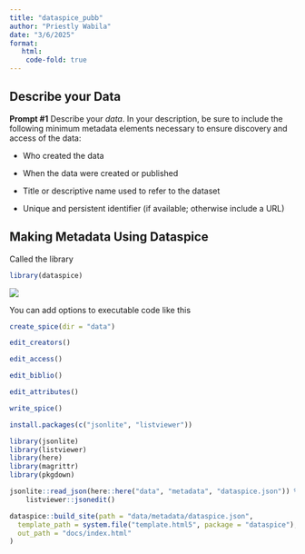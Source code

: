 ```yaml
---
title: "dataspice_pubb"
author: "Priestly Wabila"
date: "3/6/2025"
format:
   html:
    code-fold: true
---
```


## Describe your Data

**Prompt #1** Describe your *data*. In your description, be sure to include the following minimum metadata elements necessary to ensure discovery and access of the data:

-   Who created the data

-   When the data were created or published

-   Title or descriptive name used to refer to the dataset

-   Unique and persistent identifier (if available; otherwise include a URL)

## Making Metadata Using Dataspice

Called the library

``` r
library(dataspice)
```

![](images/1.png)

You can add options to executable code like this

``` r
create_spice(dir = "data")
```

``` r
edit_creators()
```

``` r
edit_access()
```

``` r
edit_biblio()
```

``` r
edit_attributes()
```

``` r
write_spice()
```

``` r
install.packages(c("jsonlite", "listviewer"))
```

``` r
library(jsonlite)
library(listviewer)
library(here)
library(magrittr)
library(pkgdown)
```

``` r
jsonlite::read_json(here::here("data", "metadata", "dataspice.json")) %>% 
    listviewer::jsonedit()
```

``` r
dataspice::build_site(path = "data/metadata/dataspice.json",
  template_path = system.file("template.html5", package = "dataspice"),
  out_path = "docs/index.html"
)
```
